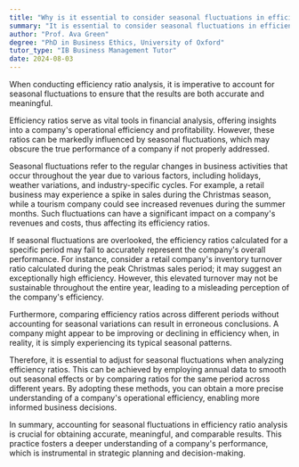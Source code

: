 ```yaml
---
title: "Why is it essential to consider seasonal fluctuations in efficiency ratio analysis?"
summary: "It is essential to consider seasonal fluctuations in efficiency ratio analysis to ensure accurate and meaningful results."
author: "Prof. Ava Green"
degree: "PhD in Business Ethics, University of Oxford"
tutor_type: "IB Business Management Tutor"
date: 2024-08-03
---
```


When conducting efficiency ratio analysis, it is imperative to account for seasonal fluctuations to ensure that the results are both accurate and meaningful.

Efficiency ratios serve as vital tools in financial analysis, offering insights into a company's operational efficiency and profitability. However, these ratios can be markedly influenced by seasonal fluctuations, which may obscure the true performance of a company if not properly addressed.

Seasonal fluctuations refer to the regular changes in business activities that occur throughout the year due to various factors, including holidays, weather variations, and industry-specific cycles. For example, a retail business may experience a spike in sales during the Christmas season, while a tourism company could see increased revenues during the summer months. Such fluctuations can have a significant impact on a company's revenues and costs, thus affecting its efficiency ratios.

If seasonal fluctuations are overlooked, the efficiency ratios calculated for a specific period may fail to accurately represent the company's overall performance. For instance, consider a retail company's inventory turnover ratio calculated during the peak Christmas sales period; it may suggest an exceptionally high efficiency. However, this elevated turnover may not be sustainable throughout the entire year, leading to a misleading perception of the company's efficiency.

Furthermore, comparing efficiency ratios across different periods without accounting for seasonal variations can result in erroneous conclusions. A company might appear to be improving or declining in efficiency when, in reality, it is simply experiencing its typical seasonal patterns.

Therefore, it is essential to adjust for seasonal fluctuations when analyzing efficiency ratios. This can be achieved by employing annual data to smooth out seasonal effects or by comparing ratios for the same period across different years. By adopting these methods, you can obtain a more precise understanding of a company's operational efficiency, enabling more informed business decisions.

In summary, accounting for seasonal fluctuations in efficiency ratio analysis is crucial for obtaining accurate, meaningful, and comparable results. This practice fosters a deeper understanding of a company's performance, which is instrumental in strategic planning and decision-making.
    